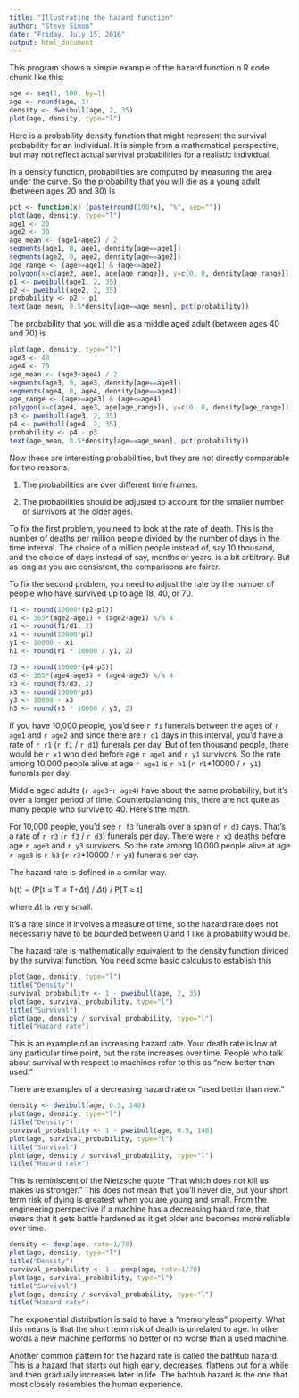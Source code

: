 ```yaml
---
title: "Illustrating the hazard function"
author: "Steve Simon"
date: "Friday, July 15, 2016"
output: html_document
---
```


This program shows a simple example of the hazard function.n R code chunk like this:

```r
age <- seq(1, 100, by=1)
age <- round(age, 1)
density <- dweibull(age, 2, 35)
plot(age, density, type="l")
```

Here is a probability density function that might represent the
survival probability for an individual. It is simple from a 
mathematical perspective, but may not reflect actual survival
probabilities for a realistic individual.

In a density function, probabilities are computed by measuring
the area under the curve. So the probability that you will die
as a young adult (between ages 20 and 30) is

```r
pct <- function(x) (paste(round(100*x), "%", sep=""))
plot(age, density, type="l")
age1 <- 20
age2 <- 30
age_mean <- (age1+age2) / 2
segments(age1, 0, age1, density[age==age1])
segments(age2, 0, age2, density[age==age2])
age_range <- (age>=age1) & (age<=age2)
polygon(x=c(age2, age1, age[age_range]), y=c(0, 0, density[age_range]), border=NA, col="gray")
p1 <- pweibull(age1, 2, 35)
p2 <- pweibull(age2, 2, 35)
probability <- p2 - p1
text(age_mean, 0.5*density[age==age_mean], pct(probability))
```

The probability that you will die as a middle aged adult 
(between ages 40 and 70) is

```r
plot(age, density, type="l")
age3 <- 40
age4 <- 70
age_mean <- (age3+age4) / 2
segments(age3, 0, age3, density[age==age3])
segments(age4, 0, age4, density[age==age4])
age_range <- (age>=age3) & (age<=age4)
polygon(x=c(age4, age3, age[age_range]), y=c(0, 0, density[age_range]), border=NA, col="gray")
p3 <- pweibull(age3, 2, 35)
p4 <- pweibull(age4, 2, 35)
probability <- p4 - p3
text(age_mean, 0.5*density[age==age_mean], pct(probability))
```
Now these are interesting probabilities, but they are not directly comparable for two reasons.

1. The probabilities are over different time frames.

2. The probabilities should be adjusted to account for the smaller number of survivors at the older ages.

To fix the first problem, you need to look at the rate of death. This is the number of deaths
per million people divided by the number of days in the time interval. The choice of a 
million people instead of, say 10 thousand, and the choice of days instead of say, months
or years, is a bit arbitrary. But as long as you are consistent, the comparisons are fairer.

To fix the second problem, you need to adjust the rate by the number of people who have survived
up to age 18, 40, or 70.

```r
f1 <- round(10000*(p2-p1))
d1 <- 365*(age2-age1) + (age2-age1) %/% 4
r1 <- round(f1/d1, 2)
x1 <- round(10000*p1)
y1 <- 10000 - x1
h1 <- round(r1 * 10000 / y1, 2)

f3 <- round(10000*(p4-p3))
d3 <- 365*(age4-age3) + (age4-age3) %/% 4
r3 <- round(f3/d3, 2)
x3 <- round(10000*p3)
y3 <- 10000 - x3
h3 <- round(r3 * 10000 / y3, 2)
```

If you have 10,000 people, you'd see `r f1` funerals between the ages of 
`r age1` and `r age2` and since there are `r d1` days in this interval,
you'd have a rate of `r r1` (`r f1` / `r d1`) funerals per day. But
of ten thousand people, there would be `r x1` who died before age `r age1` and
`r y1` survivors. So the rate among 10,000 people alive at age `r age1` is 
`r h1` (`r r1`*10000 / `r y1`) funerals per day.
 
Middle aged adults (`r age3`-`r age4`) have about the same probability, but
it's over a longer period of time. Counterbalancing this, there are not quite
as many people who survive to 40. Here's the math.
 
For 10,000 people, you'd see `r f3` funerals over a span of `r d3` days. That's
a rate of `r r3` (`r f3` / `r d3`) funerals per day. There were `r x3` deaths
before age `r age3` and `r y3` survivors. So the rate among 10,000 people alive
at age `r age3` is `r h3` (`r r3`*10000 / `r y3`) funerals per day.

The hazard rate is defined in a similar way. 

h(t) = (P[t $\le$ T $\le$ T+$\Delta$t] / $\Delta$t) / P[T $\ge$ t]

where $\Delta$t is very small.

It's a rate since it involves a measure of time, so the hazard rate does not
necessarily have to be bounded between 0 and 1 like a probability would be.

The hazard rate is mathematically equivalent to the density function divided 
by the survival function. You need some basic calculus to establish this

```r
plot(age, density, type="l")
title("Density")
survival_probability <- 1 - pweibull(age, 2, 35)
plot(age, survival_probability, type="l")
title("Survival")
plot(age, density / survival_probability, type="l")
title("Hazard rate")
```

This is an example of an increasing hazard rate. Your death rate is low at any 
particular time point, but the rate increases over time. People
who talk about survival with respect to machines refer to this 
as "new better than used."

There are examples of a decreasing hazard rate or "used better than new." 

```r
density <- dweibull(age, 0.5, 140)
plot(age, density, type="l")
title("Density")
survival_probability <- 1 - pweibull(age, 0.5, 140)
plot(age, survival_probability, type="l")
title("Survival")
plot(age, density / survival_probability, type="l")
title("Hazard rate")
```

This is reminiscent of the Nietzsche quote "That which does not kill us makes
us stronger." This does not mean that you'll never die, but your short term risk
of dying is greatest when you are young and small. From the engineering perspective
if a machine has a decreasing haard rate, that means that it gets battle
hardened as it get older and becomes more reliable over time.

```r
density <- dexp(age, rate=1/70)
plot(age, density, type="l")
title("Density")
survival_probability <- 1 - pexp(age, rate=1/70)
plot(age, survival_probability, type="l")
title("Survival")
plot(age, density / survival_probability, type="l")
title("Hazard rate")
```

The exponential distribution is said to have a "memoryless" property. What this
means is that the short term risk of death is unrelated to age. In other words a
new machine performs no better or no worse than a used machine.

Another common pattern for the hazard rate is called the bathtub hazard. This is a
hazard that starts out high early, decreases, flattens out for a while and then
gradually increases later in life. The bathtub hazard is the one that most closely
resembles the human experience.

